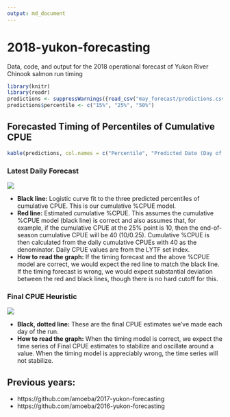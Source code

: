 ```yaml
---
output: md_document
---
```


# 2018-yukon-forecasting

Data, code, and output for the 2018 operational forecast of Yukon River Chinook salmon run timing

```r
library(knitr)
library(readr)
predictions <- suppressWarnings({read_csv("may_forecast/predictions.csv")})
predictions$percentile <- c("15%", "25%", "50%")
```


## Forecasted Timing of Percentiles of Cumulative CPUE
```r
kable(predictions, col.names = c("Percentile", "Predicted Date (Day of June)"))
```

### Latest Daily Forecast

![](daily_forecast/daily_forecast.png)

- **Black line:** Logistic curve fit to the three predicted percentiles of cumulative CPUE. This is our cumulative %CPUE model.
- **Red line:** Estimated cumulative %CPUE. This assumes the cumulative %CPUE model (black line) is correct and also assumes that, for example, if the cumulative CPUE at the 25% point is 10, then the end-of-season cumulative CPUE will be 40 (10/0.25). Cumulative %CPUE is then calculated from the daily cumulative CPUEs with 40 as the denominator. Daily CPUE values are from the LYTF set index.
- **How to read the graph:** If the timing forecast and the above %CPUE model are correct, we would expect the red line to match the black line. If the timing forecast is wrong, we would expect substantial deviation between the red and black lines, though there is no hard cutoff for this.

### Final CPUE Heuristic

![](daily_forecast/final_cpue.png)

- **Black, dotted line:** These are the final CPUE estimates we've made each day of the run.
- **How to read the graph:** When the timing model is correct, we expect the time series of Final CPUE estimates to stabilize and oscillate around a value. When the timing model is appreciably wrong, the time series will not stabilize.

## Previous years:

- https://github.com/amoeba/2017-yukon-forecasting
- https://github.com/amoeba/2016-yukon-forecasting
